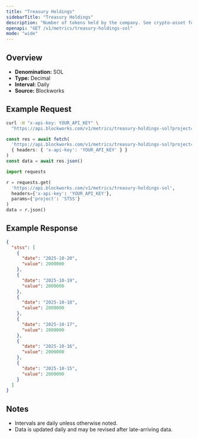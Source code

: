 ```yaml
---
title: "Treasury Holdings"
sidebarTitle: "Treasury Holdings"
description: "Number of tokens held by the company. See crypto-asset for asset indicator"
openapi: "GET /v1/metrics/treasury-holdings-sol"
mode: "wide"
---
```


## Overview

- **Denomination:** SOL
- **Type:** Decimal
- **Interval:** Daily
- **Source:** Blockworks

## Example Request

<CodeGroup>

```bash cURL
curl -H "x-api-key: YOUR_API_KEY" \
  "https://api.blockworks.com/v1/metrics/treasury-holdings-sol?project=STSS"
```

```typescript TypeScript
const res = await fetch(
  'https://api.blockworks.com/v1/metrics/treasury-holdings-sol?project=STSS',
  { headers: { 'x-api-key': 'YOUR_API_KEY' } }
)
const data = await res.json()
```

```python Python
import requests

r = requests.get(
  'https://api.blockworks.com/v1/metrics/treasury-holdings-sol',
  headers={'x-api-key': 'YOUR_API_KEY'},
  params={'project': 'STSS'}
)
data = r.json()
```

</CodeGroup>

## Example Response

```json
{
  "stss": [
    {
      "date": "2025-10-20",
      "value": 2000000
    },
    {
      "date": "2025-10-19",
      "value": 2000000
    },
    {
      "date": "2025-10-18",
      "value": 2000000
    },
    {
      "date": "2025-10-17",
      "value": 2000000
    },
    {
      "date": "2025-10-16",
      "value": 2000000
    },
    {
      "date": "2025-10-15",
      "value": 2000000
    }
  ]
}
```

## Notes
- Intervals are daily unless otherwise noted.
- Data is updated daily and may be revised after late-arriving data.
